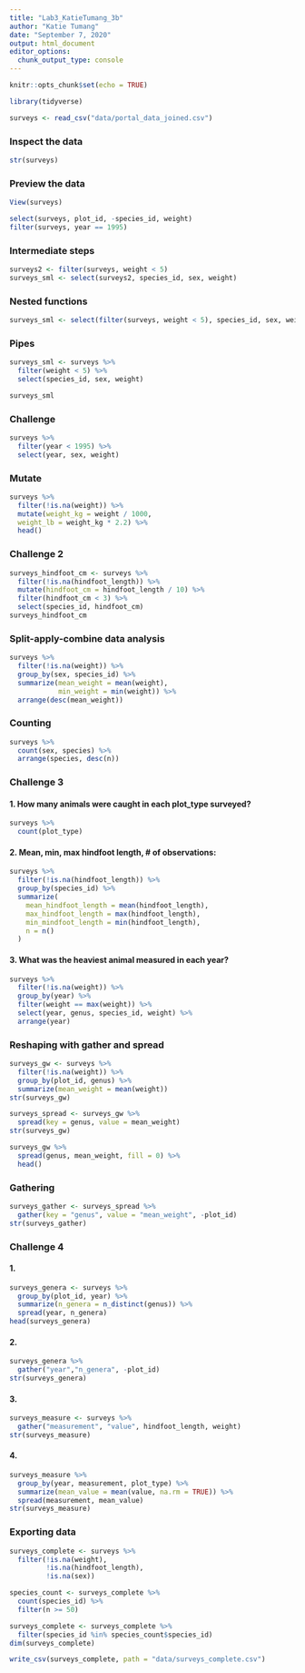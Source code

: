 ```yaml
---
title: "Lab3_KatieTumang_3b"
author: "Katie Tumang"
date: "September 7, 2020"
output: html_document
editor_options: 
  chunk_output_type: console
---
```


```r
knitr::opts_chunk$set(echo = TRUE)
```

```r
library(tidyverse)
```

```r
surveys <- read_csv("data/portal_data_joined.csv")
```

### Inspect the data
```r
str(surveys)
```

### Preview the data
```r
View(surveys)
```

```r
select(surveys, plot_id, -species_id, weight)
filter(surveys, year == 1995)
```

### Intermediate steps
```r
surveys2 <- filter(surveys, weight < 5)
surveys_sml <- select(surveys2, species_id, sex, weight)
```

### Nested functions
```r
surveys_sml <- select(filter(surveys, weight < 5), species_id, sex, weight)
```

### Pipes
```r
surveys_sml <- surveys %>% 
  filter(weight < 5) %>% 
  select(species_id, sex, weight)

surveys_sml
```

### Challenge
```r
surveys %>% 
  filter(year < 1995) %>% 
  select(year, sex, weight)
```

### Mutate
```r
surveys %>%
  filter(!is.na(weight)) %>% 
  mutate(weight_kg = weight / 1000,
  weight_lb = weight_kg * 2.2) %>% 
  head()
```

### Challenge 2
```r
surveys_hindfoot_cm <- surveys %>% 
  filter(!is.na(hindfoot_length)) %>% 
  mutate(hindfoot_cm = hindfoot_length / 10) %>% 
  filter(hindfoot_cm < 3) %>% 
  select(species_id, hindfoot_cm)
surveys_hindfoot_cm
```

### Split-apply-combine data analysis
```r
surveys %>%
  filter(!is.na(weight)) %>% 
  group_by(sex, species_id) %>% 
  summarize(mean_weight = mean(weight),
            min_weight = min(weight)) %>% 
  arrange(desc(mean_weight))
```

### Counting
```r
surveys %>%
  count(sex, species) %>% 
  arrange(species, desc(n))
```

### Challenge 3
#### 1. How many animals were caught in each plot_type surveyed?
```r
surveys %>% 
  count(plot_type)
```

#### 2. Mean, min, max hindfoot length, # of observations:
```r
surveys %>%
  filter(!is.na(hindfoot_length)) %>% 
  group_by(species_id) %>% 
  summarize(
    mean_hindfoot_length = mean(hindfoot_length),
    max_hindfoot_length = max(hindfoot_length),
    min_mindfoot_length = min(hindfoot_length),
    n = n()
  )
```

#### 3. What was the heaviest animal measured in each year?
```r
surveys %>% 
  filter(!is.na(weight)) %>% 
  group_by(year) %>% 
  filter(weight == max(weight)) %>% 
  select(year, genus, species_id, weight) %>% 
  arrange(year)
```

### Reshaping with gather and spread
```r
surveys_gw <- surveys %>% 
  filter(!is.na(weight)) %>%
  group_by(plot_id, genus) %>%
  summarize(mean_weight = mean(weight))
str(surveys_gw)
```

```r
surveys_spread <- surveys_gw %>% 
  spread(key = genus, value = mean_weight)
str(surveys_gw)
```

```r
surveys_gw %>% 
  spread(genus, mean_weight, fill = 0) %>% 
  head()
```

### Gathering
```r
surveys_gather <- surveys_spread %>% 
  gather(key = "genus", value = "mean_weight", -plot_id)
str(surveys_gather)
```

### Challenge 4
#### 1.
```r
surveys_genera <- surveys %>% 
  group_by(plot_id, year) %>% 
  summarize(n_genera = n_distinct(genus)) %>% 
  spread(year, n_genera)
head(surveys_genera)
```

#### 2.
```r
surveys_genera %>% 
  gather("year","n_genera", -plot_id)
str(surveys_genera)
```

#### 3.
```r
surveys_measure <- surveys %>% 
  gather("measurement", "value", hindfoot_length, weight)
str(surveys_measure)
```

#### 4.
```r
surveys_measure %>%
  group_by(year, measurement, plot_type) %>% 
  summarize(mean_value = mean(value, na.rm = TRUE)) %>% 
  spread(measurement, mean_value)
str(surveys_measure)
```

### Exporting data
```r
surveys_complete <- surveys %>%
  filter(!is.na(weight),
         !is.na(hindfoot_length),
         !is.na(sex))
```

```r
species_count <- surveys_complete %>%
  count(species_id) %>% 
  filter(n >= 50)
```


```r
surveys_complete <- surveys_complete %>% 
  filter(species_id %in% species_count$species_id)
dim(surveys_complete)

write_csv(surveys_complete, path = "data/surveys_complete.csv")
```

